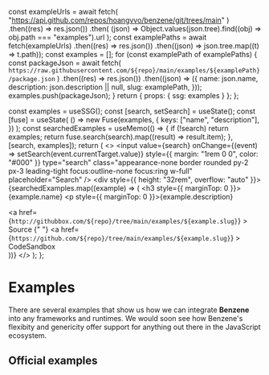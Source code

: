 

  const exampleUrls = await fetch(
    "https://api.github.com/repos/hoangvvo/benzene/git/trees/main"
  )
    .then((res) => res.json())
    .then(
      (json) =>
        Object.values(json.tree).find((obj) => obj.path === "examples").url
    );
  const examplePaths = await fetch(exampleUrls)
    .then((res) => res.json())
    .then((json) => json.tree.map((t) => t.path));
  const examples = [];
  for (const examplePath of examplePaths) {
    const packageJson = await fetch(
      `https://raw.githubusercontent.com/${repo}/main/examples/${examplePath}/package.json`
    )
      .then((res) => res.json())
      .then((json) => ({
        name: json.name,
        description: json.description || null,
        slug: examplePath,
      }));
    examples.push(packageJson);
  }
  return { props: { ssg: examples } };
};

  const examples = useSSG();
  const [search, setSearch] = useState();
  const [fuse] = useState(
    () =>
      new Fuse(examples, {
        keys: ["name", "description"],
      })
  );
  const searchedExamples = useMemo(() => {
    if (!search) return examples;
    return fuse.search(search).map((result) => result.item);
  }, [search, examples]);
  return (
    <>
      <input
        value={search}
        onChange={(event) => setSearch(event.currentTarget.value)}
        style={{ margin: "1rem 0 0", color: "#000" }}
        type="search"
        class="appearance-none border rounded py-2 px-3 leading-tight focus:outline-none focus:ring w-full"
        placeholder="Search"
      />
      <div style={{ height: "32rem", overflow: "auto" }}>
        {searchedExamples.map((example) => (
          <Callout key={example.slug} emoji="">
            <h3 style={{ marginTop: 0 }}>{example.name}</h3>
            <p style={{ marginTop: 0 }}>{example.description}</p>
            <div>
              <a
                href={`http://githubbox.com/${repo}/tree/main/examples/${example.slug}`}
              >
                Source
              </a>{" "}
              <a
                href={`https://github.com/${repo}/tree/main/examples/${example.slug}`}
              >
                CodeSandbox
              </a>
            </div>
          </Callout>
        ))}
      </div>
    </>
  );
};

# Examples

There are several examples that show us how we can integrate **Benzene** into any frameworks and runtimes.
We would soon see how Benzene's flexibity and genericity offer support for anything out there in the JavaScript ecosystem.

## Official examples

<ExamplesRenderer />
